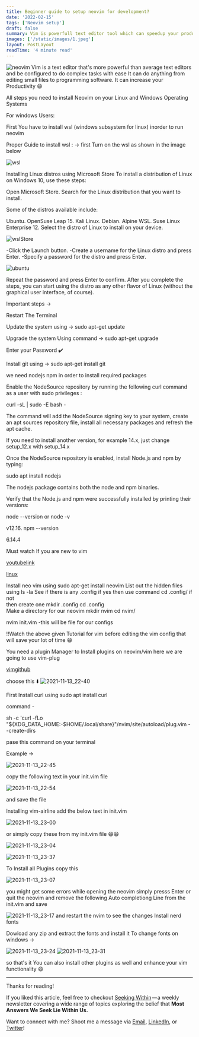 ```yaml
---
title: Beginner guide to setup neovim for development?
date: '2022-02-15'
tags: ['Neovim setup']
draft: false
summary: Vim is powerfull text editor tool which can speedup your production work 3 times if you know some basics and have a decent setup 
images: ['/static/images/1.jpeg']
layout: PostLayout
readTime: '4 minute read'
---
```


![neovim](https://miro.medium.com/max/1400/0*C_Y9E8En1BMKCVlz.png)
Vim is a text editor that's more powerful than average text editors and be configured to do complex tasks with ease
It can do anything from editing small files to programming software.
It can increase your Productivity 😄

All steps you need to install Neovim on your Linux and Windows Operating Systems

For windows Users:

First You have to install wsl (windows subsystem for linux) inorder to run neovim

Proper Guide to install wsl  :
-> first Turn on the  wsl as shown in the image below

![wsl](https://user-images.githubusercontent.com/86479387/141649129-95885ed6-e9bd-46e2-b05f-f140d32b6086.png)

Installing Linux distros using Microsoft Store
To install a distribution of Linux on Windows 10, use these steps:

Open Microsoft Store.
Search for the Linux distribution that you want to install.

Some of the distros available include:

Ubuntu.
OpenSuse Leap 15.
Kali Linux.
Debian.
Alpine WSL.
Suse Linux Enterprise 12.
Select the distro of Linux to install on your device.

![wslStore](https://user-images.githubusercontent.com/86479387/141649593-279ffe94-48ad-48ad-80e6-9af549d326e5.png)

-Click the Launch button.
-Create a username for the Linux distro and press Enter.
-Specify a password for the distro and press Enter.

![ubuntu](https://user-images.githubusercontent.com/86479387/141649882-119d7de8-a884-43e1-a308-998adba28cf0.png)

Repeat the password and press Enter to confirm.
After you complete the steps, you can start using the distro as any other flavor of Linux (without the graphical user interface, of course).

Important steps ->

Restart The Terminal

Update the system using -> sudo apt-get update

Upgrade the system Using command -> sudo apt-get upgrade

Enter your Password ✔️

Install git using -> sudo apt-get install git

we need nodejs  npm in order to install required packages

  Enable the NodeSource repository by running the following curl command as a user with sudo privileges :

  curl -sL [](https://deb.nodesource.com/setup_12.x) | sudo -E bash -

The command will add the NodeSource signing key to your system, create an apt sources repository file, install all necessary packages and refresh the apt cache.

If you need to install another version, for example 14.x, just change setup_12.x with setup_14.x

Once the NodeSource repository is enabled, install Node.js and npm by typing:

  sudo apt install nodejs

The nodejs package contains both the node and npm binaries.

Verify that the Node.js and npm were successfully installed by printing their versions:

  node --version or  node -v

v12.16.
  npm --version

6.14.4

   Must watch If you are new to vim

 [youtubelink](https://youtu.be/Xgui4TDNc)

 [linux](https://www.geeksforgeeks.org/getting-started-with-vim-editor-in-linux/)

  Install neo vim using  sudo apt-get install neovim
 List out the hidden files using  ls -la
 See if there is any .config  if yes  then use command  cd .config/ if not  
 then create  one  mkdir .config
  cd .config  
 Make a directory for our neovim
 mkdir nvim
  cd nvim/

  nvim init.vim
 -this will be file for our configs

 !!Watch the above given Tutorial for vim before editing the vim config
 that will save your lot of time 😄

 You need a plugin Manager to Install plugins on neovim/vim
 here we are going to use  vim-plug

 [vimgithub](https://github.com/junegunn/vim-plug)

 choose this ⬇️
 ![2021-11-13_22-40](https://user-images.githubusercontent.com/86479387/141652714-3a2b7816-e447-473a-9d43-dbc6e5164af5.png)

 First Install curl using
 sudo apt install curl

 command -

  sh -c 'curl -fLo "${XDG_DATA_HOME:-$HOME/.local/share}"/nvim/site/autoload/plug.vim --create-dirs \
 [](https://raw.githubusercontent.com/junegunn/vim-plug/master/plug.vim)

 pase this command on your terminal

 Example ->

 ![2021-11-13_22-45](https://user-images.githubusercontent.com/86479387/141652887-e2463098-5af4-4927-81eb-65c32796dfa9.png)

 copy the following text in your init.vim file

 ![2021-11-13_22-54](https://user-images.githubusercontent.com/86479387/141653217-66a327ba-28ff-4af2-becc-53b68851c6c5.png)

 and save the file

 Installing vim-airline
 add the below text in init.vim

 ![2021-11-13_23-00](https://user-images.githubusercontent.com/86479387/141653378-c9e95b20-90b0-4c74-869d-8287e4462596.png)

 or simply copy these from my init.vim file 😄😄

 ![2021-11-13_23-04](https://user-images.githubusercontent.com/86479387/141653470-991cee54-5a99-4c01-8e5b-6f33626e6437.png)

 ![2021-11-13_23-37](https://user-images.githubusercontent.com/86479387/141654541-04966145-0b03-42ff-819c-3f4e9284b5cc.png)

 To Install all Plugins
 copy this

 ![2021-11-13_23-07](https://user-images.githubusercontent.com/86479387/141653675-2cc8e038-0adb-492d-94a3-6c278e2c46a1.png)

 you might get some errors while opening the neovim
 simply presss Enter or quit the neovim and remove the following Auto completiong Line
  from the init.vim and save

 ![2021-11-13_23-17](https://user-images.githubusercontent.com/86479387/141653861-7e01f87d-7032-4cc2-95c2-9736c4a9fc0e.png)
 and restart the nvim to see the changes
 Install nerd fonts

 Dowload any zip and extract the fonts and install it
 To change fonts on windows ->
  
 ![2021-11-13_23-24](https://user-images.githubusercontent.com/86479387/141654087-aa7cbfc8-92ef-4094-a51f-752639052ebb.png)
  ![2021-11-13_23-31](https://user-images.githubusercontent.com/86479387/141654325-0fd443b1-e401-4954-b274-5a42950073f2.png)

 so that's it You can also install other plugins as well and enhance your vim functionality 😄

</p>

---

Thanks for reading!

If you liked this article, feel free to checkout [Seeking Within](https://seekingwithin.substack.com/) — a weekly newsletter covering a wide range of topics exploring the belief that **Most Answers We Seek Lie Within Us.**

Want to connect with me? Shoot me a message via [Email](http://mailto:manishkumar97430@gmail.com/), [LinkedIn](https://linkedin.com.in/), or [Twitter](https://twitter.com/)!
